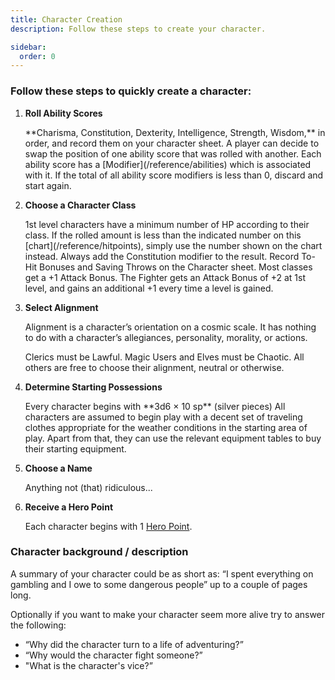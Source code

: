 ```yaml
---
title: Character Creation
description: Follow these steps to create your character.

sidebar:
  order: 0
---
```



### Follow these steps to quickly create a character:

<Steps>

1. **Roll Ability Scores**

   <Tabs>
     <TabItem label="1.1">
       <Bdg bt="Roll 3d6 for each ability:" />
       **Charisma, Constitution, Dexterity, Intelligence, Strength, Wisdom,** in order, and record them on your character
       sheet. A player can decide to swap the position of one ability score that was rolled with another.
     </TabItem>
     <TabItem label="1.2">
       <Bdg bt="Note modifiers" />
       Each ability score has a [Modifier](/reference/abilities) which is associated with it.
     </TabItem>
     <TabItem label="1.3">
       <Bdg bt="Is the Character suitable?" />
       If the total of all ability score modifiers is less than 0, discard and start again.
     </TabItem>
   </Tabs>

2. **Choose a Character Class**

   <Tabs>
     <TabItem label="2.1">
       <Badge text="Cleric" size="small" variant="note" />
       <Badge text="Fighter" size="small" />
       <Badge text="Magic User" size="small" variant="tip" />
       <Badge text="Specialist" size="small" variant="caution" />
       <Badge text="Dwarf" size="small" />
       <Badge text="Elf" size="small" variant="success" />
       <Badge text="Halfling" size="small" variant="note" />
     </TabItem>
     <TabItem label="2.2">
       <Bdg bt="Determine HP" />
       1st level characters have a minimum number of HP according to their class. If the rolled amount is less than the indicated
       number on this [chart](/reference/hitpoints), simply use the number shown on the chart instead. Always add the Constitution
       modifier to the result.
     </TabItem>
     <TabItem label="2.3">
       <Bdg bt="Record modifiers & Saving Throws" />
       Record To-Hit Bonuses and Saving Throws on the Character sheet. Most classes get a +1 Attack Bonus. The Fighter gets
       an Attack Bonus of +2 at 1st level, and gains an additional +1 every time a level is gained.
     </TabItem>
   </Tabs>

3. **Select Alignment**

   Alignment is a character’s orientation on a cosmic scale. It has nothing to do with a character’s allegiances,
   personality, morality, or actions.

   <Tabs>
     <TabItem label="Lawful">Clerics must be Lawful.</TabItem>
     <TabItem label="Chaotic">Magic Users and Elves must be Chaotic.</TabItem>
     <TabItem label="Neutral">All others are free to choose their alignment, neutral or otherwise.</TabItem>
   </Tabs>

4. **Determine Starting Possessions**

   <Tabs>
     <TabItem label="4.1">
       <Bdg bt="Roll money" />
       Every character begins with **3d6 × 10 sp** (silver pieces)
     </TabItem>
     <TabItem label="4.2">
       <Bdg bt="Buy equipment" />
       All characters are assumed to begin play with a decent set of traveling clothes appropriate for the weather conditions
       in the starting area of play. Apart from that, they can use the relevant equipment tables to buy their starting equipment.
     </TabItem>
   </Tabs>

5. **Choose a Name**

   Anything not (that) ridiculous...

6. **Receive a Hero Point**

   Each character begins with 1 [Hero Point](/guides/experience).

</Steps>

### Character background / description

A summary of your character could be as short as: “I spent everything on gambling and I owe to some dangerous people” up
to a couple of pages long.

Optionally if you want to make your character seem more alive try to answer the following:

- “Why did the character turn to a life of adventuring?”
- “Why would the character fight someone?”
- "What is the character's vice?”
